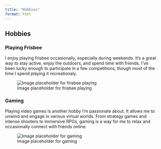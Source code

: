 ```yaml
---
title: "Hobbies"
format: html
---
```


## Hobbies

### Playing Frisbee
I enjoy playing frisbee occasionally, especially during weekends. It's a great way to stay active, enjoy the outdoors, and spend time with friends. I've been lucky enough to participate in a few competitions, though most of the time I spend playing it recreationaly.
  
![Image placeholder for frisbee playing](C:/Users/itsss/Desktop/week2/mcspicyupsized.github.io/website/imgs/frisbee.jpeg)

### Gaming
Playing video games is another hobby I'm passionate about. It allows me to unwind and engage in various virtual worlds. From strategy games and intense shooters to immersive RPGs, gaming is a way for me to relax and occasionally connect with friends online.

![Image placeholder for gaming](path/to/your/gaming-image.jpg)
